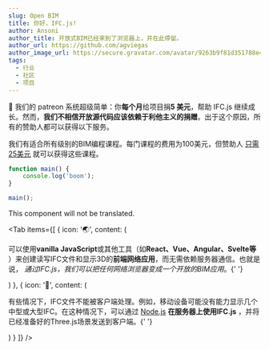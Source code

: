 ```yaml
---
slug: Open BIM
title: 你好，IFC.js!
author: Ansoni
author_title: 开放式BIM已经来到了浏览器上，并在此停留。
author_url: https://github.com/agviegas
author_image_url: https://secure.gravatar.com/avatar/9263b9f81d351788e46bc64000c03cb6
tags:
  - 行业
  - 社区
  - 项目
---
```



🧑 我们的 patreon 系统超级简单：你<strong>每个月</strong>给项目捐<strong>5 美元</strong>，帮助 IFC.js 继续成长。然而，<strong>我们不相信开放源代码应该依赖于利他主义的捐赠</strong>。出于这个原因，所有的赞助人都可以获得以下服务。

<Card icon="👩‍🏫" title="适用于所有级别的BIM编程课程">
	我们有适合所有级别的BIM编程课程。每门课程的费用为100美元，但赞助人
	<a href="https://ifcjs.github.io/info/docs/Courses/Getting-started#for-patreons">只需25美元</a>
	就可以获得这些课程。
</Card>

```js
function main() {
	console.log('boom');
}

main();
```

<Ignore>This component will not be translated.</Ignore>

<Tab
	items={[
		{
			icon: '🌏',
			content: (
				<p>
					可以使用<b>vanilla JavaScript</b>或其他工具（如<b>React、Vue、Angular、Svelte等</b>
					）来创建读写IFC文件和显示3D的<b>前端网络应用</b>，而无需依赖服务器通信。也就是说，
					<i>通过IFC.js，我们可以把任何网络浏览器变成一个开放的BIM应用</i>。{' '}
				</p>
			)
		},
		{
			icon: '🏢',
			content: (
				<p>
					有些情况下，IFC文件不能被客户端处理。例如，移动设备可能没有能力显示几个中型或大型IFC。在这种情况下，可以通过
					<a href="https://nodejs.org/en/">Node.js</a> <b>在服务器上使用IFC.js</b>
					，并将已经准备好的Three.js场景发送到客户端。{' '}
				</p>
			)
		}
	]}
/>
